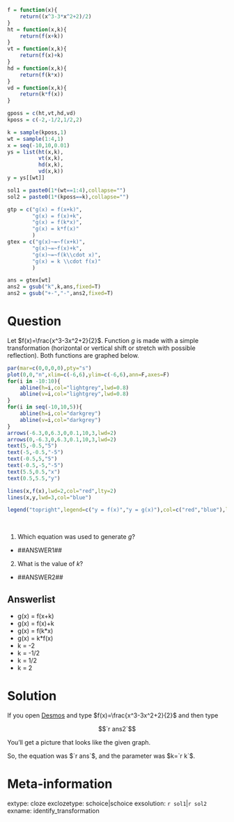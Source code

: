 ```r

f = function(x){
    return((x^3-3*x^2+2)/2)
}
ht = function(x,k){
    return(f(x+k))
}
vt = function(x,k){
    return(f(x)+k)
}
hd = function(x,k){
    return(f(k*x))
}
vd = function(x,k){
    return(k*f(x))
}

gposs = c(ht,vt,hd,vd)
kposs = c(-2,-1/2,1/2,2)

k = sample(kposs,1)
wt = sample(1:4,1)
x = seq(-10,10,0.01)
ys = list(ht(x,k),
          vt(x,k),
          hd(x,k),
          vd(x,k))
y = ys[[wt]]

sol1 = paste0(1*(wt==1:4),collapse="")
sol2 = paste0(1*(kposs==k),collapse="")

gtp = c("g(x) = f(x+k)",
        "g(x) = f(x)+k",
        "g(x) = f(k*x)",
        "g(x) = k*f(x)"
        )
gtex = c("g(x)~=~f(x+k)",
        "g(x)~=~f(x)+k",
        "g(x)~=~f(k\\cdot x)",
        "g(x) = k \\cdot f(x)"
        )

ans = gtex[wt]
ans2 = gsub("k",k,ans,fixed=T)
ans2 = gsub("+-","-",ans2,fixed=T)

```

Question
========

Let $f(x)=\frac{x^3-3x^2+2}{2}$. Function $g$ is made with a simple transformation (horizontal or vertical shift or stretch with possible reflection). Both functions are graphed below.

```r
par(mar=c(0,0,0,0),pty="s")
plot(0,0,"n",xlim=c(-6,6),ylim=c(-6,6),ann=F,axes=F)
for(i in -10:10){
    abline(h=i,col="lightgrey",lwd=0.8)
    abline(v=i,col="lightgrey",lwd=0.8)
}
for(i in seq(-10,10,5)){
    abline(h=i,col="darkgrey")
    abline(v=i,col="darkgrey")
}
arrows(-6.3,0,6.3,0,0.1,10,3,lwd=2)
arrows(0,-6.3,0,6.3,0.1,10,3,lwd=2)
text(5,-0.5,"5")
text(-5,-0.5,"-5")
text(-0.5,5,"5")
text(-0.5,-5,"-5")
text(5.5,0.5,"x")
text(0.5,5.5,"y")

lines(x,f(x),lwd=2,col="red",lty=2)
lines(x,y,lwd=3,col="blue")

legend("topright",legend=c("y = f(x)","y = g(x)"),col=c("red","blue"),lty=c(2,1),lwd=c(2,3))

```
\

1. Which equation was used to generate $g$?
* ##ANSWER1##
2. What is the value of $k$?
* ##ANSWER2##


Answerlist
--------

* g(x) = f(x+k)
* g(x) = f(x)+k
* g(x) = f(k*x)
* g(x) = k*f(x)
* k = -2
* k = -1/2
* k = 1/2
* k = 2


Solution
========

If you open [Desmos](https://www.desmos.com/calculator) and type $f(x)=\frac{x^3-3x^2+2}{2}$ and then type

$$`r ans2`$$

You'll get a picture that looks like the given graph.

So, the equation was $`r ans`$, and the parameter was $k=`r k`$.


Meta-information
============
extype: cloze
exclozetype: schoice|schoice
exsolution: `r sol1`|`r sol2`
exname: identify_transformation